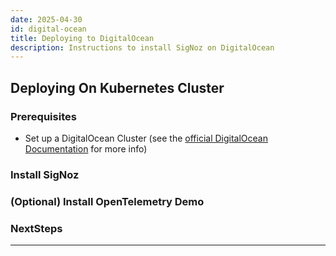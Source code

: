```yaml
---
date: 2025-04-30
id: digital-ocean
title: Deploying to DigitalOcean
description: Instructions to install SigNoz on DigitalOcean
---
```


<HostingDecision />

## Deploying On Kubernetes Cluster

### Prerequisites
- Set up a DigitalOcean Cluster (see the [official DigitalOcean Documentation][1] for more info)

<CommonPrerequisites />

### Install SigNoz

<K8sInstall />

### (Optional) Install OpenTelemetry Demo

<K8sOtelDemo />

### NextSteps

<NextSteps />


---
[1]: https://docs.digitalocean.com/products/kubernetes/how-to/create-clusters/
